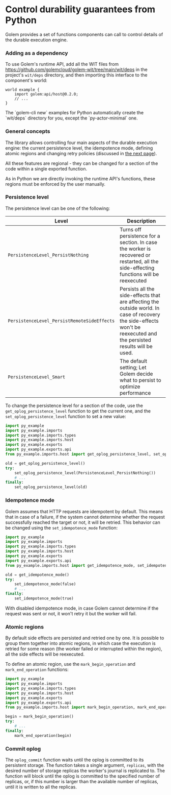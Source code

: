 
# Control durability guarantees from Python

Golem provides a set of functions components can call to control details of the durable execution engine.

### Adding as a dependency

To use Golem's runtime API, add all the WIT files from https://github.com/golemcloud/golem-wit/tree/main/wit/deps in the project's `wit/deps` directory, and then importing this interface to the component's world:

```wit
world example {
    import golem:api/host@0.2.0;
    // ...
}
```

<Callout type="info">
  The `golem-cli new` examples for Python automatically create the `wit/deps` directory for you,
  except the `py-actor-minimal` one.
</Callout>

### General concepts

The library allows controlling four main aspects of the durable execution engine: the current persistence level, the idempotence mode, defining atomic regions and changing retry policies (discussed in [the next page](/docs/python-language-guide/retries)).

All these features are regional - they can be changed for a section of the code within a single exported function.

As in Python we are directly invoking the runtime API's functions, these regions must be enforced by the user manually.

### Persistence level

The persistence level can be one of the following:

| Level                                       | Description                                                                                                                                                          |
| ------------------------------------------- | -------------------------------------------------------------------------------------------------------------------------------------------------------------------- |
| `PersistenceLevel_PersistNothing`           | Turns off persistence for a section. In case the worker is recovered or restarted, all the side-effecting functions will be reexecuted                               |
| `PersistenceLevel_PersistRemoteSideEffects` | Persists all the side-effects that are affecting the outside world. In case of recovery the side-effects won't be reexecuted and the persisted results will be used. |
| `PersistenceLevel_Smart`                    | The default setting; Let Golem decide what to persist to optimize performance                                                                                        |

To change the persistence level for a section of the code, use the `get_oplog_persistence_level` function to get the current one, and the `set_oplog_persistence_level` function to set a new value:

```python
import py_example
import py_example.imports
import py_example.imports.types
import py_example.imports.host
import py_example.exports
import py_example.exports.api
from py_example.imports.host import get_oplog_persistence_level, set_oplog_persistence_level, PersistenceLevel_PersistNothing

old = get_oplog_persistence_level()
try:
    set_oplog_persistence_level(PersistenceLevel_PersistNothing())
    # ...
finally:
    set_oplog_persistence_level(old)
```

### Idempotence mode

Golem assumes that HTTP requests are idempotent by default. This means that in case of a failure, if the system cannot determine whether the request successfully reached the target or not, it will be retried. This behavior can be changed using the `set_idempotence_mode` function:

```python
import py_example
import py_example.imports
import py_example.imports.types
import py_example.imports.host
import py_example.exports
import py_example.exports.api
from py_example.imports.host import get_idempotence_mode, set_idempotence_mode

old = get_idempotence_mode()
try:
    set_idempotence_mode(false)
    # ...
finally:
    set_idempotence_mode(true)
```

With disabled idempotence mode, in case Golem cannot determine if the request was sent or not, it won't retry it but the worker will fail.

### Atomic regions

By default side effects are persisted and retried one by one. It is possible to group them together into atomic regions, in which case the execution is retried for some reason (the worker failed or interrupted within the region), all the side effects will be reexecuted.

To define an atomic region, use the `mark_begin_operation` and `mark_end_operation` functions:

```python
import py_example
import py_example.imports
import py_example.imports.types
import py_example.imports.host
import py_example.exports
import py_example.exports.api
from py_example.imports.host import mark_begin_operation, mark_end_operation

begin = mark_begin_operation()
try:
    # ...
finally:
    mark_end_operation(begin)
```

### Commit oplog

The `oplog_commit` function waits until the oplog is committed to its persistent storage. The function takes a single argument, `replicas`, with the desired number of storage replicas the worker's journal is replicated to. The function will block until the oplog is committed to the specified number of replicas, or, if this number is larger than the available number of replicas, until it is written to all the replicas.
